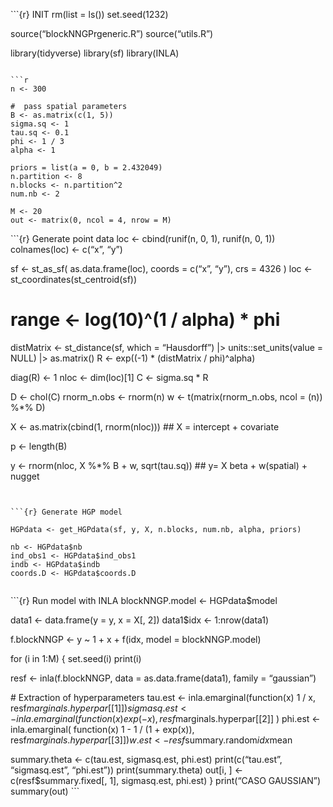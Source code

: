 ```{r} INIT
rm(list = ls())
set.seed(1232)

source("blockNNGPrgeneric.R")
source("utils.R")

library(tidyverse)
library(sf)
library(INLA)
```

```r
n <- 300

#  pass spatial parameters
B <- as.matrix(c(1, 5))
sigma.sq <- 1
tau.sq <- 0.1
phi <- 1 / 3
alpha <- 1

priors = list(a = 0, b = 2.432049)
n.partition <- 8
n.blocks <- n.partition^2
num.nb <- 2

M <- 20
out <- matrix(0, ncol = 4, nrow = M)

```

```{r} Generate point data
loc <- cbind(runif(n, 0, 1), runif(n, 0, 1))
colnames(loc) <- c("x", "y")

sf <- st_as_sf(
  as.data.frame(loc),
  coords = c("x", "y"),
  crs = 4326
)
loc <- st_coordinates(st_centroid(sf))


# range <- log(10)^(1 / alpha) * phi

distMatrix <- st_distance(sf, which = "Hausdorff") |>
  units::set_units(value = NULL) |>
  as.matrix()
R <- exp((-1) * (distMatrix / phi)^alpha)


diag(R) <- 1
nloc <- dim(loc)[1]
C <- sigma.sq * R

D <- chol(C)
rnorm_n.obs <- rnorm(n)
w <- t(matrix(rnorm_n.obs, ncol = (n)) %*% D)

X <- as.matrix(cbind(1, rnorm(nloc))) ## X = intercept + covariate

p <- length(B)

y <- rnorm(nloc, X %*% B + w, sqrt(tau.sq)) ## y= X beta + w(spatial) + nugget

```


```{r} Generate HGP model

HGPdata <- get_HGPdata(sf, y, X, n.blocks, num.nb, alpha, priors)

nb <- HGPdata$nb
ind_obs1 <- HGPdata$ind_obs1
indb <- HGPdata$indb
coords.D <- HGPdata$coords.D


```

```{r} Run model with INLA
blockNNGP.model <- HGPdata$model

data1 <- data.frame(y = y, x = X[, 2])
data1$idx <- 1:nrow(data1)

f.blockNNGP <- y ~ 1 + x + f(idx, model = blockNNGP.model)


for (i in 1:M) {
  set.seed(i)
  print(i)

  resf <- inla(f.blockNNGP, data = as.data.frame(data1), family = "gaussian")

  # Extraction of hyperparameters
  tau.est <- inla.emarginal(function(x) 1 / x, resf$marginals.hyperpar[[1]])
  sigmasq.est <- inla.emarginal(
    function(x) exp(-x),
    resf$marginals.hyperpar[[2]]
  )
  phi.est <- inla.emarginal(
    function(x) 1 - 1 / (1 + exp(x)),
    resf$marginals.hyperpar[[3]]
  )
  w.est <- resf$summary.random$idx$mean

  summary.theta <- c(tau.est, sigmasq.est, phi.est)
  print(c("tau.est", "sigmasq.est", "phi.est"))
  print(summary.theta)
  out[i, ] <- c(resf$summary.fixed[, 1], sigmasq.est, phi.est)
}
print("CASO GAUSSIAN")
summary(out)
```
